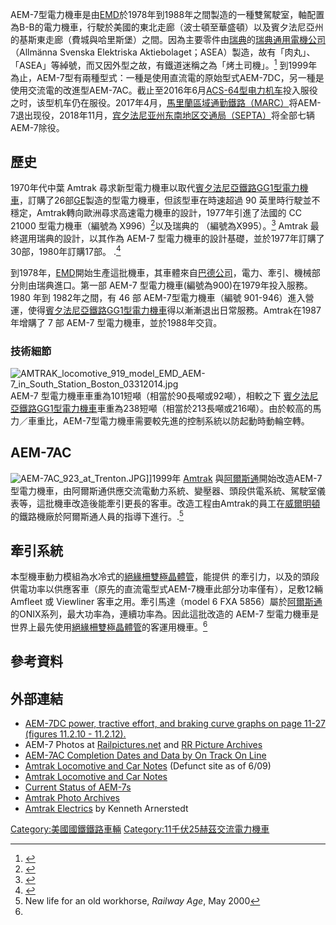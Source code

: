 {{Infobox Locomotive
|  name=AEM-7
|  powertype=電力
|  image=AEM-7 916 in Washington Union Station in 1997.jpg
|  caption= AEM-7 916 在華盛頓的聯合車站；該車已經改為 AEM-7AC型
|  gauge={{RailGauge|ussg}}
|  designer=[[瑞典通用電機公司|瑞典通用電機公司]]
|  builder=[[EMD|EMD]]
|  builddate=1978 – 1988
|  railroad=[[Amtrak|Amtrak]]<br>[[馬里蘭區域通勤鐵路|馬里蘭區域通勤鐵路]]（MARC）<br>[[賓夕法尼亞州東南地區交通局|賓夕法尼亞州東南地區交通局]]（SEPTA）
|  roadnumber=Amtrak：901-902, 904-910, 912, 914-921, 923-929, 931-932, 934-953;<br>MARC：4900-4903;<br>SEPTA：2301-2307
|  totalproduction=65
|  aarwheels=B-B
|  uicclass=[[Bo-Bo|Bo'Bo']]
|  electricsystem={{nowrap|11-13.5 k[[伏特|V]] 25 [[Hz|Hz]]}} [[交流電|交流電]]經架空電線<br />{{nowrap|11-13.5 kV 60 Hz}} [[交流電|交流電]]經架空電線<br />{{nowrap|25 kV 60 Hz}} [[交流電|交流電]]經架空電線
|  locoweight= {{convert|101|ST|LT t|2|abbr=on}}
|  length = {{convert|51|ft|m|2|abbr=on}}
|  poweroutput= AEM-7DC 與 AC: 最大出力{{convert|5100|kW|hp|abbr=off}} <br>連續出力{{convert|4320|kW|hp|abbr=off}} <ref name="#1">{{Cite web |url=http://www.transport.alstom.com/home/Products_and_Services/RAIL_VEHICLES/Subsystems/10741.EN.php?dir=%2Fhome%2FProducts_and_Services%2FRAIL_VEHICLES%2FSubsystems%2F&docId=10741&languageId=EN&docLink=7647 |title=存档副本 |accessdate=2006-03-25 |archive-date=2006-03-25 |archive-url=https://web.archive.org/web/20060325065654/http://www.transport.alstom.com/home/Products_and_Services/RAIL_VEHICLES/Subsystems/10741.EN.php?dir=%2Fhome%2FProducts_and_Services%2FRAIL_VEHICLES%2FSubsystems%2F&docId=10741&languageId=EN&docLink=7647 |dead-url=no }}</ref><ref name="#2">{{Cite web |url=http://hem.passagen.se/plf66/typer-exp/typer-export-aem7.html |title=存档副本 |accessdate=2002-05-24 |archive-date=2002-05-24 |archive-url=https://web.archive.org/web/20020524185151/http://hem.passagen.se/plf66/typer-exp/typer-export-aem7.html |dead-url=yes }}</ref><br>起動牽引力：<br> AEM-7DC: {{convert|53924|lbf|kN|1|abbr=on|lk=on}}<ref name="#2"/><br>AEM-7AC: {{convert|51700|lbf|kN|1|abbr=on|lk=on}} 至 {{convert|43|mph|km/h|0|abbr=on}}<ref>{{Cite web |url=http://www.sonic.net/~mly/Caltrain-Electrification/2000-08-Rolling-Stock-Draft/a7.pdf |title=存档副本 |accessdate=2014-04-29 |archive-date=2015-09-24 |archive-url=https://web.archive.org/web/20150924103749/http://www.sonic.net/~mly/Caltrain-Electrification/2000-08-Rolling-Stock-Draft/a7.pdf |dead-url=no }}</ref><br> 連續牽引力：<br> AEM-7DC: {{convert|30000|lbf|kN|1|abbr=on|lk=on}} @ {{convert|77|mph|km/h|0|abbr=on}}<ref>{{Cite web |url=http://i324.photobucket.com/albums/k329/mestevet/01671s11Kvsm.jpg |title=存档副本 |accessdate=2014-04-29 |archive-date=2014-04-29 |archive-url=https://web.archive.org/web/20140429183610/http://i324.photobucket.com/albums/k329/mestevet/01671s11Kvsm.jpg |dead-url=no }}</ref><br>AEM-7AC: {{convert|42500|lbf|kN|1|abbr=on|lk=on}} @ {{convert|60|mph|km/h|0|abbr=on}}
|  topspeed= 東北走廊：{{convert|125|mph|km/h|0|abbr=on}}<br>長途列車：{{convert|110|mph|km/h|0|abbr=on}}
|  collectionmethod=雙集電弓
|  nicknames = 烤土司機（Toasters）、瑞典肉丸（Swedish Meatballs）、大力鼠（Mighty Mouse）、小富豪（Little Volvos）
|  locale = Amtrak的東北走廊（波士頓至華盛頓）、基斯東走廊（賓夕法尼亞州費城至哈里斯堡）
|retiredate=2018年（SEPTA）
2017年（MARC）|rebuilder=[[阿尔斯通|阿尔斯通]]}}

AEM-7型電力機車是由[[EMD|EMD]]於1978年到1988年之間製造的一種雙駕駛室，軸配置為B-B的電力機車，行駛於美國的東北走廊（波士頓至華盛頓）以及賓夕法尼亞州的基斯東走廊（費城與哈里斯堡）之間。因為主要零件由[[瑞典|瑞典]]的[[瑞典通用電機公司|瑞典通用電機公司]]（Allmänna Svenska Elektriska Aktiebolaget；ASEA）製造，故有「肉丸」、「ASEA」等綽號，而又因外型之故，有鐵道迷稱之為「烤土司機」。<ref>{{cite web|url=http://green.blogs.nytimes.com/2010/10/29/amtrak-orders-greener-locomotives/|title=Amtrak Orders Greener Locomotives|publisher=The New York Times|date=29 October 2010|accessdate=31 October 2010|archive-date=2014-03-24|archive-url=https://web.archive.org/web/20140324172629/http://green.blogs.nytimes.com/2010/10/29/amtrak-orders-greener-locomotives/|dead-url=no}}</ref> 到1999年為止，AEM-7型有兩種型式：一種是使用直流電的原始型式AEM-7DC，另一種是使用交流電的改進型AEM-7AC。截止至2016年6月[[ACS-64型电力机车|ACS-64型电力机车]]投入服役之时，该型机车仍在服役。2017年4月，[[馬里蘭區域通勤鐵路|馬里蘭區域通勤鐵路（MARC）]]将AEM-7退出现役，2018年11月，[[宾夕法尼亚州东南地区交通局|宾夕法尼亚州东南地区交通局（SEPTA）]]将全部七辆AEM-7除役。

==歷史==
1970年代中葉 Amtrak 尋求新型電力機車以取代[[賓夕法尼亞鐵路GG1型電力機車|賓夕法尼亞鐵路GG1型電力機車]]，訂購了26部[[GE|GE]]製造的{{link-en|GE E60|GE E60|E60}}型電力機車，但該型車在時速超過 90 英里時行駛並不穩定，Amtrak轉向歐洲尋求高速電力機車的設計，1977年引進了法國的 CC 21000 型電力機車（編號為 X996）<ref>{{cite web | url=http://www.amtrakhistoricalsociety.com/x996.html | title=Amtrak's X996 | accessdate=2006-09-08 | archive-date=2006-08-30 | archive-url=https://web.archive.org/web/20060830092212/http://www.amtrakhistoricalsociety.com/x996.html | dead-url=no }}</ref>以及瑞典的 {{link-en|Rc locomotive|Rc locomotive|Rc4}}（編號為X995）。<ref>{{cite web | url=http://naphotos.nerail.org/showpic/?photo=200403222254345265.jpg&order=byyear&page=11&key=1977 | title=The original Swedish meatball - SJ Rc4 testing as Amtrak X995 | author=Bengt Muten | accessdate=2006-09-08 | archive-date=2007-09-28 | archive-url=https://web.archive.org/web/20070928141726/http://naphotos.nerail.org/showpic/?photo=200403222254345265.jpg&order=byyear&page=11&key=1977 | dead-url=no }}</ref> Amtrak 最終選用瑞典的設計，以其作為 AEM-7 型電力機車的設計基礎，並於1977年訂購了30部，1980年訂購17部。
.<ref>{{cite web | url=http://www.trainweb.org/emdloco/aem7.htm | title=EMD electric order numbers | accessdate=2006-09-08 | archive-date=2007-09-29 | archive-url=https://web.archive.org/web/20070929095636/http://www.trainweb.org/emdloco/aem7.htm | dead-url=no }}</ref>

到1978年，[[EMD|EMD]]開始生產這批機車，其車體來自[[巴德公司|巴德公司]]，電力、牽引、機械部分則由瑞典進口。第一部 AEM-7 型電力機車(編號為900)在1979年投入服務。1980 年到 1982年之間，有 46 部 AEM-7型電力機車（編號 901-946）進入營運，使得[[賓夕法尼亞鐵路GG1型電力機車|賓夕法尼亞鐵路GG1型電力機車]]得以漸漸退出日常服務。Amtrak在1987年增購了 7 部 AEM-7 型電力機車，並於1988年交貨。

===技術細節===
[[File:AMTRAK_locomotive_919_model_EMD_AEM-7_in_South_Station_Boston_03312014.jpg|thumb]]
AEM-7 型電力機車車重為101短噸（相當於90長噸或92噸），相較之下 [[賓夕法尼亞鐵路GG1型電力機車|賓夕法尼亞鐵路GG1型電力機車]]車重為238短噸（相當於213長噸或216噸）。由於較高的馬力／車重比，AEM-7型電力機車需要較先進的控制系統以防起動時動輪空轉。

<!--
===Accidents===
* Locomotives 900 and 903 were destroyed in a [[1987_Maryland_train_collision|fatal collision]] with a [[Conrail|Conrail]] freight train in [[Chase,_Maryland|Chase, Maryland]] on January 4, 1987. 
* Locomotives 901 and 910 was damaged during the derailment in [[Secaucus,_NJ|Secaucus, NJ]] on November 23, 1996.<ref>{{cite web | title=Amtrak Derailment in Secaucus Marsh Injures 32 |url=http://www.nytimes.com/1996/11/24/nyregion/amtrak-derailment-in-secaucus-marsh-injures-32.html?pagewanted=all&src=pm | author=Robert D. McFadden | publisher=''The New York Times'' | date=1996-11-23}}</ref> 910 returned to service in 1998, while 901 was converted to AEM-7AC in 2000.
* Locomotive 913 was heavily damaged by fire November 26 2000 at Odenton MD and then removed from the active roster in February 2003. 
* Locomotive 930 was damaged by fire on June 29, 2003 in [[Elkton,_MD|Elkton, MD]] and retired. 
* Locomotive 922 was seriously damaged by fire on July 8, 2003 in [[Boston,_MA|Boston, MA]] and scrapped on October 3, 2012.<ref>{{cite web | title=Amtrak DC AEM7 922 | url=http://p5b4702.rrpicturearchives.net/showPicture.aspx?id=3222943 | author=George Pitz | publisher=''rrpicturearchives.net'' | date=2012-10-03}}</ref>
* Locomotive 910 caught fire on October 5, 2007<ref>{{cite news|title=Amtrak AEM-7 catches fire on Northeast Corridor|url=http://www.trains.com/trn/default.aspx?c=a&id=2556|work=Trains News Wire|publisher=[[Kalmbach_Publishing|Kalmbach Publishing]]|date=2007-10-08|accessdate=2007-10-18}}</ref> and returned to service.
* Locomotive 911 was seriously damaged by fire at the Wilmington, DE station on April 26, 2011 while leading the ''Silver Star'' northbound<ref>{{cite news|title=Amtrak engine catches fire|url=http://www.delawareonline.com/apps/pbcs.dll/article?AID=2011104270340|work=Delawareonline|publisher=[[Gannett_Co.|Gannett Co.]]|date=2011-04-27|accessdate=2011-04-28}}</ref> and then retired.
* Locomotive 933 was seriously damaged by fire at [[Union_Station_(Washington,_D.C.)|Union Station, Washington, D.C.]] on July 14, 2011<ref>{{cite web | title=Raw vidoo: Amtrak Locomotive catches fire at DC's Union Station |url=http://statter911.com/2011/07/16/raw-video-amtrak-locomotive-catches-fire-at-dcs-union-station/ | author="Dave Statter" | publisher=''Statter 911'' | date=2011-07-16}}</ref> and then retired.

==Current operations==
Currently there are 47 active AEM-7s on the [[Amtrak|Amtrak]] roster, numbers 901 through 953 except 900, 903, 911, 913, 922, 930 and 933.<ref>{{cite web | url=http://p5b4702.rrpicturearchives.net/showPicture.aspx?id=3167311 | title=Amtrak DC AEM7's 922, 930, 911 and 933 retired, stored and cannibalized. | publisher=''rrpicturesarchives.net'' | author=George Pitz | date=2012-08-26}}</ref> In addition to Amtrak, [[MARC_Train|MARC]] and [[SEPTA|SEPTA]] also operate AEM-7s in commuter service, with 4 and 7 units respectively. The MARC units (4900-03) were built in 1986, and the SEPTA units (2301–07) were built in 1987.  In October 2006, Amtrak, due to the upgrade of the ''[[Keystone_Corridor|Keystone Corridor]]'' between [[Harrisburg,_Pennsylvania|Harrisburg]] and [[Philadelphia,_Pennsylvania|Philadelphia]], started running electrified "push-pull" service on its ''Keystone'' trains.  Apart from Keystone trains between Philadelphia and New York, all Amtrak AEM-7s on the ''[[Northeast_Corridor|Northeast Corridor]]'', regardless of direction, lead their trains (no push-pull operation). MARC, SEPTA, and Amtrak Keystone Service trains operate the AEM-7s in push-pull mode, with a [[cab_car|cab car]] on one end of the train and the locomotive on the other end.
-->

==AEM-7AC==
[[File:AEM-7AC_923_at_Trenton.JPG|thumb]]]]1999年 [[Amtrak|Amtrak]] 與[[阿爾斯通|阿爾斯通]]開始改造AEM-7型電力機車，由阿爾斯通供應交流電動力系統、變壓器、頭段供電系統、駕駛室儀表等，這批機車改造後能牽引更長的客車。改造工程由Amtrak的員工在[[威爾明頓|威爾明頓]]的鐵路機廠於阿爾斯通人員的指導下進行。.<ref>New life for an old workhorse, ''Railway Age'', May 2000</ref>

==牽引系統==

本型機車動力模組為水冷式的[[絕緣柵雙極晶體管|絕緣柵雙極晶體管]]，能提供{{convert|5000|kW|hp|abbr=off}} 的牽引力，以及{{convert|1000|kW|hp|abbr=off}}的頭段供電功率以供應客車（原先的直流電型式AEM-7機車此部分功率僅有{{convert|500|kW|hp|abbr=off}}），足敷12輛 Amfleet 或 Viewliner 客車之用。牽引馬達（model 6 FXA 5856）屬於[[阿爾斯通|阿爾斯通]]的ONIX系列，最大功率為{{convert|1275|kW|hp|abbr=off}}，連續功率為{{convert|1080|kW|hp|abbr=off}}。因此這批改造的 AEM-7 型電力機車是世界上最先使用[[絕緣柵雙極晶體管|絕緣柵雙極晶體管]]的客運用機車。<ref name="#1"/>
<!--
===Cab===
The cab of the remanufactured AEM-7 was also upgraded. This was accomplished by adding two screens, one of which displays main functions and verifies operations; the other, failures and their location to improve locomotive diagnostics and availability.

===History of conversion===
These remanufactured AEM-7s are designated as "AEM-7AC"s. Between 1999 and 2002, 29 AEM-7s were converted to AEM-7ACs. Due to lack of funding and a change in Northeast Corridor top management, the AEM-7AC project ended in October 2002, and no further conversions were authorized. Five AEM-7ACs, 916, 918, 924, 901 and 905 (in chronological order), went under overhauls in [[Fiscal_year|FY]] 2006.<ref>{{cite web | url=http://www.nationalcorridors.org/df/df05082006.shtml#Mechanical | title=Mechanical goals advance toward a state of good repair | publisher=''Destination: Freedom Newsletter'' | date=2006-05-08}}</ref>

===Identification===
AEM-7ACs are most easily distinguished from AEM-7DCs (the unmodified locomotives) by their roof appearance. All AEM-7ACs have their resistors scattered around the roof.  Their air filters are located on the middle of the roof, where the resistors used to be. Smaller air conditioners are used at each end to make room for scattered resistors on the roof.  For AEM-7ACs 916, 918, 924, 901 and 905 prior to their [[Fiscal_year|FY]] 2006 overhauls, their air filters were located around the sides of pantographs and like their DC counterparts, the resistors were on the middle of the roof.

Moreover, all AEM-7ACs except 916 are equipped with Graham-White electronic bells, while all AEM-7DCs and AEM-7AC 916 retain their original bells.

The 29 AEM-7ACs are 901, 904, 905, 908, 914, 916-921, 923-925, 927-929, 934-936, 938-944, 946 and 948.

==ALP-44: Variant of the AEM-7==
{{Main| ABB ALP-44}}
The [[ABB_ALP-44|ABB ALP-44]] is an electric locomotive built by [[ABB_Group|ASEA Brown Boveri]] (Sweden) between 1990 and 1996.  It was designed specifically for [[New_Jersey_Transit|New Jersey Transit]]. At first glance, the two locomotives might look the same to a casual observer. Both the ALP-44 and AEM-7 are based on the same line of locomotives from ABB; the AEM-7 from the [[SJ_Rc|Rc4]], and the ALP-44 from the [[SJ_Rc|Rc6]] and [[SJ_Rc|Rc7]] models.

ABB provided one [[ALP-44|ALP-44]] to [[SEPTA|SEPTA]] in part settlement of claims for late delivery of the N-5 [[Norristown_High_Speed_Line|Norristown High Speed Line]] cars.  The engine (numbered 2308) operates interchangeably with SEPTA's AEM-7 fleet.
-->

==參考資料==
{{reflist}}

==外部連結==
{{commons category|EMD AEM-7 locomotives}}
*[http://www2.hcmuaf.edu.vn/data/phamducdung/thamkhao/Mark's%20Standard-Handbook/Transportation.pdf AEM-7DC power, tractive effort, and braking curve graphs on page 11-27 (figures 11.2.10 - 11.2.12).]{{Wayback|url=http://www2.hcmuaf.edu.vn/data/phamducdung/thamkhao/Mark's%20Standard-Handbook/Transportation.pdf |date=20140218054647 }}
* AEM-7 Photos at [http://www.railpictures.net/showphotos.php?locomotive=ASEA%20AEM-7 Railpictures.net]{{Wayback|url=http://www.railpictures.net/showphotos.php?locomotive=ASEA%20AEM-7 |date=20140324171434 }} and [http://www.rrpicturearchives.net/locoList.aspx?mid=159 RR Picture Archives]{{Wayback|url=http://www.rrpicturearchives.net/locoList.aspx?mid=159 |date=20140324172550 }}
* [http://www.on-track-on-line.com/amtkrinf-aem7date.shtml AEM-7AC Completion Dates and Data by On Track On Line]{{Wayback|url=http://www.on-track-on-line.com/amtkrinf-aem7date.shtml |date=20140324184138 }}
* [https://web.archive.org/web/20090217103434/http://www.gobytrain.us/amtrak/notes/index.html#AEM7 Amtrak Locomotive and Car Notes] (Defunct site as of 6/09)
* [http://members.trainorders.com/geoff_s/amtrak/notes/index.html Amtrak Locomotive and Car Notes]{{Wayback|url=http://members.trainorders.com/geoff_s/amtrak/notes/index.html |date=20130928203515 }}
* [https://web.archive.org/web/20091026115056/http://geocities.com/subchen/aem7status.html  Current Status of AEM-7s]
* [https://web.archive.org/web/20060701013811/http://www.hebners.net/amtrak/ Amtrak Photo Archives]
* [http://www.banksofthesusquehanna.com/MME60.html Amtrak Electrics]{{Wayback|url=http://www.banksofthesusquehanna.com/MME60.html |date=20140610014126 }} by Kenneth Arnerstedt
{{美國國鐵使用車輛}}
[[Category:美國國鐵鐵路車輛|Category:美國國鐵鐵路車輛]]
[[Category:11千伏25赫茲交流電力機車|Category:11千伏25赫茲交流電力機車]]